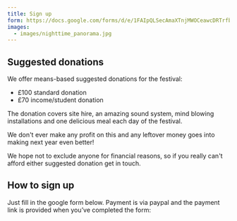 ```yaml
---
title: Sign up
form: https://docs.google.com/forms/d/e/1FAIpQLSecAmaXTnjMWOCeawcDRTrfb4QLOT5oRc0epD0T5dNIz1uB6w/viewform?embedded=true
images:
  - images/nighttime_panorama.jpg
---
```


## Suggested donations

We offer means-based suggested donations for the festival:

- £100 standard donation
- £70 income/student donation

The donation covers site hire, an amazing sound system, mind blowing installations and one delicious meal each day of the festival.

We don't ever make any profit on this and any leftover money goes into making next year even better!

We hope not to exclude anyone for financial reasons, so if you really can't afford either suggested donation get in touch.

## How to sign up

Just fill in the google form below. Payment is via paypal and the payment link is provided when you’ve completed the form:

